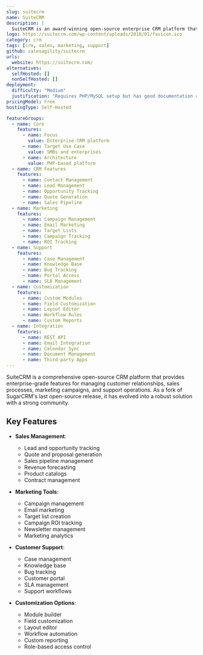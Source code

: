 ```yaml
---
slug: suitecrm
name: SuiteCRM
description: |
  SuiteCRM is an award-winning open-source enterprise CRM platform that provides comprehensive customer relationship management capabilities including sales automation, marketing campaigns, support cases, project management and more.
logo: https://suitecrm.com/wp-content/uploads/2018/01/favicon.ico
category: crm
tags: [crm, sales, marketing, support]
github: salesagility/suitecrm
urls:
  website: https://suitecrm.com/
alternatives:
  selfHosted: []
  nonSelfHosted: []
deployment:
  difficulty: "Medium"
  justification: "Requires PHP/MySQL setup but has good documentation and multiple installation options."
pricingModel: Free
hostingType: Self-Hosted

featureGroups:
  - name: Core
    features:
      - name: Focus
        value: Enterprise CRM platform
      - name: Target Use Case
        value: SMBs and enterprises
      - name: Architecture
        value: PHP-based platform
  - name: CRM Features
    features:
      - name: Contact Management
      - name: Lead Management
      - name: Opportunity Tracking
      - name: Quote Generation
      - name: Sales Pipeline
  - name: Marketing
    features:
      - name: Campaign Management
      - name: Email Marketing
      - name: Target Lists
      - name: Campaign Tracking
      - name: ROI Tracking
  - name: Support
    features:
      - name: Case Management
      - name: Knowledge Base
      - name: Bug Tracking
      - name: Portal Access
      - name: SLA Management
  - name: Customization
    features:
      - name: Custom Modules
      - name: Field Customization
      - name: Layout Editor
      - name: Workflow Rules
      - name: Custom Reports
  - name: Integration
    features:
      - name: REST API
      - name: Email Integration
      - name: Calendar Sync
      - name: Document Management
      - name: Third-party Apps
---
```


SuiteCRM is a comprehensive open-source CRM platform that provides enterprise-grade features for managing customer relationships, sales processes, marketing campaigns, and support operations. As a fork of SugarCRM's last open-source release, it has evolved into a robust solution with a strong community.

## Key Features

- **Sales Management**:

  - Lead and opportunity tracking
  - Quote and proposal generation
  - Sales pipeline management
  - Revenue forecasting
  - Product catalogs
  - Contract management

- **Marketing Tools**:

  - Campaign management
  - Email marketing
  - Target list creation
  - Campaign ROI tracking
  - Newsletter management
  - Marketing analytics

- **Customer Support**:

  - Case management
  - Knowledge base
  - Bug tracking
  - Customer portal
  - SLA management
  - Support workflows

- **Customization Options**:
  - Module builder
  - Field customization
  - Layout editor
  - Workflow automation
  - Custom reporting
  - Role-based access control
